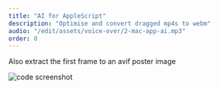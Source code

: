 ```yaml
---
title: "AI for AppleScript"
description: "Optimise and convert dragged mp4s to webm"
audio: "/edit/assets/voice-over/2-mac-app-ai.mp3"
order: 0
---
```



Also extract the first frame to an avif poster image

<VideoPlayer
  classes="w-[540px] right-[-200px] top-[-40px]"
  name="mac-app-chatgpt"
/>

<Image
  src={screen}
  alt="code screenshot"
  class="rounded-xl absolute z-1 hover:z-10 w-[460px] right-[260px] top-[0px]"
/>
